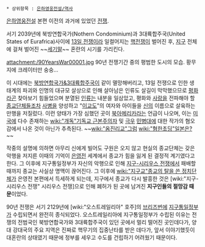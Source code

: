 * 상위항목 : [[은하영웅전설/역사]]

[[은하영웅전설]] 본편 이전의 과거에 있었던 [[전쟁]].

서기 2039년에 북방연합국가(Nothern Condominium)과 3대륙합주국(United States of Eurafrica)사이에 [[13일 전쟁]]이라 일컬어지는 [[핵전쟁]]이 벌어진 후, [[지구]] 전체에 걸쳐 벌어진 ~~[[세기말]]~~ 혼란의 시기를 가리킨다.

attachment:/90YearsWar00001.jpg
90년 전쟁기간 중의 평범한 도시의 모습. 황무지에 크레이터만 숭숭...

이 시대에는 [[북방연합국가&3대륙합주국]]이 같이 멸망해버리고, 13일 전쟁으로 인한 생태계의 파괴와 인명의 대규모 살상으로 인해 살아남은 인류도 살길이 막막했으므로 [[평화]]라곤 찾아보기 힘들었으며 분열된 [[인류]]는 내분을 일삼았고, 평화와 [[사랑]]을 전파해야 할 [[종교]]단체들조차 [[사병]]을 양성하고 "[[이교도]]"의 여자와 아이들을 [[신]]의 이름으로 살육하는 만행을 저질렀다. 이런 양태가 가장 심했던 곳이 [[북아메리카]]라는 언급이 나오며, 이는 [[미국]]에 다수 존재하는 [[wiki:"개독"기독교 근본주의자]] 및 [[극우]] [[민병대]]에 대한 작가의 혐오감에서 나온 것이 아닌가 추측된다. ~~[[wiki:"옴진리교"그럼]] [[wiki:"혐한초딩"일본은?]]~~

작중의 설명에 의하면 아무리 신에게 빌어도 구원은 오지 않고 현실의 종교단체는 갖은 악행을 저지른 이때의 기억이 [[은영전]] 세계에서 종교가 힘을 잃게 된 결정적 계기였다고 한다. 그 이후에 지구통일정부가 자신의 악행으로 인해 [[지구-시리우스 전쟁]]에서 패배할 때까지 종교는 사실상 명맥이 끊어진다. 그 이후에 [[wiki:"지구교"종교의 탈을 쓴 정치단체]]가 은영전 본편에서 득세하게 되는데, 지구에서 종교가 다시 발흥한 것은 [wiki:"지구-시리우스 전쟁" 시리우스 전쟁]으로 인해 폐허가 된 곳에 남겨진 '''지구인들의 절망감 때문'''이었다.

90년 전쟁은 서기 2129년에 [wiki:"오스트레일리아" 호주]의 [[브리즈번]]에 [[지구통일정부]]가 수립되면서 완전히 종식되었다. 오스트레일리아에 지구통일정부가 수립된 이유는 전쟁의 전범국인 북방연합국가와 3대륙합주국이 있던 곳에서 멀리 떨어진 곳인데다가, 양대 강대국의 주요 지역은 진짜로 핵무기의 집중난타를 받은 데다가, 앞서 이야기했듯이 대혼란의 상태였기 때문에 정부를 세우고 수도를 건립하기 어려웠기 때문이다.
